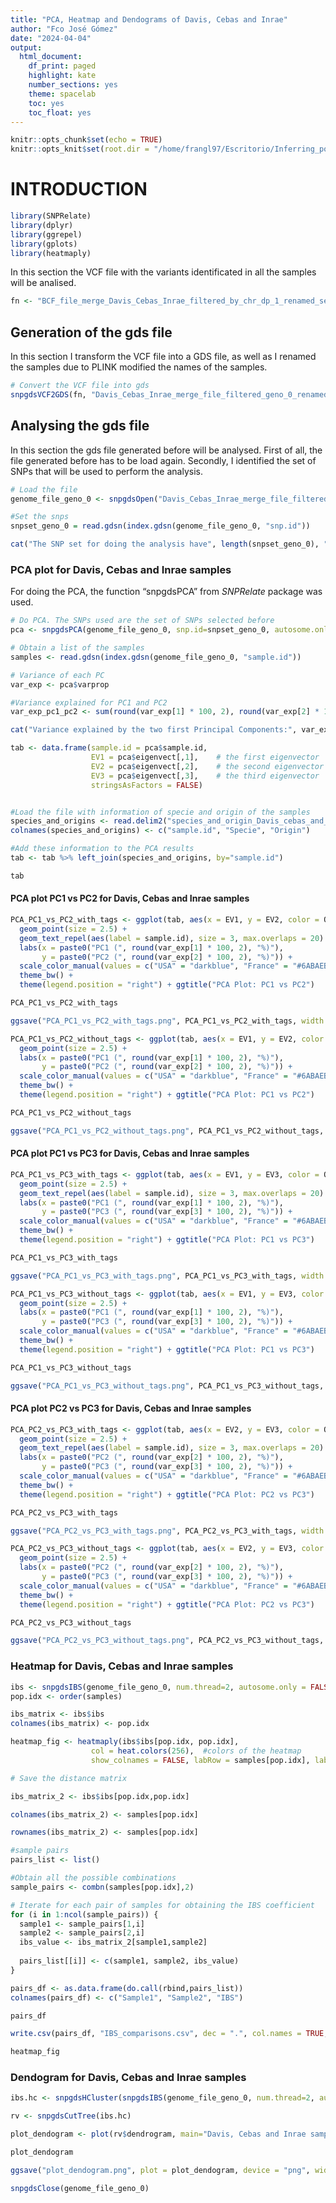 ```yaml
---
title: "PCA, Heatmap and Dendograms of Davis, Cebas and Inrae"
author: "Fco José Gómez"
date: "2024-04-04"
output:
  html_document:
    df_print: paged
    highlight: kate
    number_sections: yes
    theme: spacelab
    toc: yes
    toc_float: yes
---
```


```r
knitr::opts_chunk$set(echo = TRUE)
knitr::opts_knit$set(root.dir = "/home/frangl97/Escritorio/Inferring_population_structure_Davis_Cebas_Inrae/")

```

# INTRODUCTION

```r
library(SNPRelate)
library(dplyr)
library(ggrepel)
library(gplots)
library(heatmaply)
```


In this section the VCF file with the variants identificated in all the samples will be analised.

```r

fn <- "BCF_file_merge_Davis_Cebas_Inrae_filtered_by_chr_dp_1_renamed_set_ids_dp_qual_60_maf_geno_0_ld_renamed_def.vcf"
```



## Generation of the gds file

In this section I transform the VCF file into a GDS file, as well as I renamed the samples due to PLINK modified the names of the samples.

```r
# Convert the VCF file into gds
snpgdsVCF2GDS(fn, "Davis_Cebas_Inrae_merge_file_filtered_geno_0_renamed.gds")
```



## Analysing the gds file 

In this section the gds file generated before will be analysed. First of all, the file generated before has to be load again. Secondly, I identified the set of SNPs that will be used to perform the analysis.

```r
# Load the file
genome_file_geno_0 <- snpgdsOpen("Davis_Cebas_Inrae_merge_file_filtered_geno_0_renamed.gds")

#Set the snps
snpset_geno_0 = read.gdsn(index.gdsn(genome_file_geno_0, "snp.id"))

cat("The SNP set for doing the analysis have", length(snpset_geno_0), "SNPs")

```

### PCA plot for Davis, Cebas and Inrae samples

For doing the PCA, the function "snpgdsPCA" from *SNPRelate* package was used. 

```r
# Do PCA. The SNPs used are the set of SNPs selected before
pca <- snpgdsPCA(genome_file_geno_0, snp.id=snpset_geno_0, autosome.only = FALSE)

# Obtain a list of the samples 
samples <- read.gdsn(index.gdsn(genome_file_geno_0, "sample.id"))

# Variance of each PC
var_exp <- pca$varprop

#Variance explained for PC1 and PC2
var_exp_pc1_pc2 <- sum(round(var_exp[1] * 100, 2), round(var_exp[2] * 100, 2))

cat("Variance explained by the two first Principal Components:", var_exp_pc1_pc2)

tab <- data.frame(sample.id = pca$sample.id,
                  EV1 = pca$eigenvect[,1],    # the first eigenvector
                  EV2 = pca$eigenvect[,2],    # the second eigenvector
                  EV3 = pca$eigenvect[,3],    # the third eigenvector
                  stringsAsFactors = FALSE)


#Load the file with information of specie and origin of the samples
species_and_origins <- read.delim2("species_and_origin_Davis_cebas_and_inrae_samples.txt", header = FALSE, sep = ",")
colnames(species_and_origins) <- c("sample.id", "Specie", "Origin")

#Add these information to the PCA results
tab <- tab %>% left_join(species_and_origins, by="sample.id")

tab
```

#### PCA plot PC1 vs PC2 for Davis, Cebas and Inrae samples

```r

PCA_PC1_vs_PC2_with_tags <- ggplot(tab, aes(x = EV1, y = EV2, color = Origin, shape= Specie)) +
  geom_point(size = 2.5) +  
  geom_text_repel(aes(label = sample.id), size = 3, max.overlaps = 20) +
  labs(x = paste0("PC1 (", round(var_exp[1] * 100, 2), "%)"), 
       y = paste0("PC2 (", round(var_exp[2] * 100, 2), "%)")) +
  scale_color_manual(values = c("USA" = "darkblue", "France" = "#6ABAEB", "Spain" = "red", "Peach" = "orange", "MissionxP.webbii" = "purple", "P.webbii" = "#EB22CD", "Italian" = "#459F1F", "P.fenziliana" = "brown")) + scale_shape_manual(values = c("Almond" = 16, "Peach" = 17)) +
  theme_bw() +
  theme(legend.position = "right") + ggtitle("PCA Plot: PC1 vs PC2") 

PCA_PC1_vs_PC2_with_tags

ggsave("PCA_PC1_vs_PC2_with_tags.png", PCA_PC1_vs_PC2_with_tags, width = 9, height = 8, units = "in")

PCA_PC1_vs_PC2_without_tags <- ggplot(tab, aes(x = EV1, y = EV2, color = Origin, shape= Specie)) +
  geom_point(size = 2.5) +
  labs(x = paste0("PC1 (", round(var_exp[1] * 100, 2), "%)"), 
       y = paste0("PC2 (", round(var_exp[2] * 100, 2), "%)")) +
  scale_color_manual(values = c("USA" = "darkblue", "France" = "#6ABAEB", "Spain" = "red", "Peach" = "orange", "MissionxP.webbii" = "purple", "P.webbii" = "#EB22CD", "Italian" = "#459F1F", "P.fenziliana" = "brown")) + scale_shape_manual(values = c("Almond" = 16, "Peach" = 17)) +
  theme_bw() +
  theme(legend.position = "right") + ggtitle("PCA Plot: PC1 vs PC2")

PCA_PC1_vs_PC2_without_tags

ggsave("PCA_PC1_vs_PC2_without_tags.png", PCA_PC1_vs_PC2_without_tags, width = 9, height = 8, units = "in")
```


#### PCA plot PC1 vs PC3 for Davis, Cebas and Inrae samples

```r

PCA_PC1_vs_PC3_with_tags <- ggplot(tab, aes(x = EV1, y = EV3, color = Origin, shape= Specie)) +
  geom_point(size = 2.5) +  
  geom_text_repel(aes(label = sample.id), size = 3, max.overlaps = 20) +
  labs(x = paste0("PC1 (", round(var_exp[1] * 100, 2), "%)"), 
       y = paste0("PC3 (", round(var_exp[3] * 100, 2), "%)")) +
  scale_color_manual(values = c("USA" = "darkblue", "France" = "#6ABAEB", "Spain" = "red", "Peach" = "orange", "MissionxP.webbii" = "purple", "P.webbii" = "#EB22CD", "Italian" = "#459F1F", "P.fenziliana" = "brown")) + scale_shape_manual(values = c("Almond" = 16, "Peach" = 17)) +
  theme_bw() +
  theme(legend.position = "right") + ggtitle("PCA Plot: PC1 vs PC3")

PCA_PC1_vs_PC3_with_tags

ggsave("PCA_PC1_vs_PC3_with_tags.png", PCA_PC1_vs_PC3_with_tags, width = 9, height = 8, units = "in")

PCA_PC1_vs_PC3_without_tags <- ggplot(tab, aes(x = EV1, y = EV3, color = Origin, shape= Specie)) +
  geom_point(size = 2.5) +
  labs(x = paste0("PC1 (", round(var_exp[1] * 100, 2), "%)"), 
       y = paste0("PC3 (", round(var_exp[3] * 100, 2), "%)")) +
  scale_color_manual(values = c("USA" = "darkblue", "France" = "#6ABAEB", "Spain" = "red", "Peach" = "orange", "MissionxP.webbii" = "purple", "P.webbii" = "#EB22CD", "Italian" = "#459F1F", "P.fenziliana" = "brown")) + scale_shape_manual(values = c("Almond" = 16, "Peach" = 17)) +
  theme_bw() +
  theme(legend.position = "right") + ggtitle("PCA Plot: PC1 vs PC3")

PCA_PC1_vs_PC3_without_tags

ggsave("PCA_PC1_vs_PC3_without_tags.png", PCA_PC1_vs_PC3_without_tags, width = 9, height = 8, units = "in")
```



#### PCA plot PC2 vs PC3 for Davis, Cebas and Inrae samples

```r

PCA_PC2_vs_PC3_with_tags <- ggplot(tab, aes(x = EV2, y = EV3, color = Origin, shape= Specie)) +
  geom_point(size = 2.5) +  
  geom_text_repel(aes(label = sample.id), size = 3, max.overlaps = 20) +
  labs(x = paste0("PC2 (", round(var_exp[2] * 100, 2), "%)"), 
       y = paste0("PC3 (", round(var_exp[3] * 100, 2), "%)")) +
  scale_color_manual(values = c("USA" = "darkblue", "France" = "#6ABAEB", "Spain" = "red", "Peach" = "orange", "MissionxP.webbii" = "purple", "P.webbii" = "#EB22CD", "Italian" = "#459F1F", "P.fenziliana" = "brown")) + scale_shape_manual(values = c("Almond" = 16, "Peach" = 17)) +
  theme_bw() +
  theme(legend.position = "right") + ggtitle("PCA Plot: PC2 vs PC3")

PCA_PC2_vs_PC3_with_tags

ggsave("PCA_PC2_vs_PC3_with_tags.png", PCA_PC2_vs_PC3_with_tags, width = 9, height = 8, units = "in")

PCA_PC2_vs_PC3_without_tags <- ggplot(tab, aes(x = EV2, y = EV3, color = Origin, shape= Specie)) +
  geom_point(size = 2.5) +
  labs(x = paste0("PC2 (", round(var_exp[2] * 100, 2), "%)"), 
       y = paste0("PC3 (", round(var_exp[3] * 100, 2), "%)")) +
  scale_color_manual(values = c("USA" = "darkblue", "France" = "#6ABAEB", "Spain" = "red", "Peach" = "orange", "MissionxP.webbii" = "purple", "P.webbii" = "#EB22CD", "Italian" = "#459F1F", "P.fenziliana" = "brown")) + scale_shape_manual(values = c("Almond" = 16, "Peach" = 17)) +
  theme_bw() +
  theme(legend.position = "right") + ggtitle("PCA Plot: PC2 vs PC3")

PCA_PC2_vs_PC3_without_tags

ggsave("PCA_PC2_vs_PC3_without_tags.png", PCA_PC2_vs_PC3_without_tags, width = 9, height = 8, units = "in")
```


### Heatmap for Davis, Cebas and Inrae samples 

```r
ibs <- snpgdsIBS(genome_file_geno_0, num.thread=2, autosome.only = FALSE)
pop.idx <- order(samples)

ibs_matrix <- ibs$ibs
colnames(ibs_matrix) <- pop.idx

heatmap_fig <- heatmaply(ibs$ibs[pop.idx, pop.idx], 
                  col = heat.colors(256),  #colors of the heatmap
                  show_colnames = FALSE, labRow = samples[pop.idx], labCol = samples[pop.idx], cexRow = 0.6, cexCol = 0.6, main = "Heatmap of Identity-By-State Analysis") 

# Save the distance matrix

ibs_matrix_2 <- ibs$ibs[pop.idx,pop.idx]

colnames(ibs_matrix_2) <- samples[pop.idx]

rownames(ibs_matrix_2) <- samples[pop.idx]

#sample pairs
pairs_list <- list()

#Obtain all the possible combinations
sample_pairs <- combn(samples[pop.idx],2)

# Iterate for each pair of samples for obtaining the IBS coefficient
for (i in 1:ncol(sample_pairs)) {
  sample1 <- sample_pairs[1,i]
  sample2 <- sample_pairs[2,i]
  ibs_value <- ibs_matrix_2[sample1,sample2]
  
  pairs_list[[i]] <- c(sample1, sample2, ibs_value)
}

pairs_df <- as.data.frame(do.call(rbind,pairs_list))
colnames(pairs_df) <- c("Sample1", "Sample2", "IBS")

pairs_df

write.csv(pairs_df, "IBS_comparisons.csv", dec = ".", col.names = TRUE, row.names = FALSE)

heatmap_fig
```


### Dendogram for Davis, Cebas and Inrae samples

```r
ibs.hc <- snpgdsHCluster(snpgdsIBS(genome_file_geno_0, num.thread=2, autosome.only = FALSE))

rv <- snpgdsCutTree(ibs.hc)

plot_dendogram <- plot(rv$dendrogram, main="Davis, Cebas and Inrae samples")

plot_dendogram

ggsave("plot_dendogram.png", plot = plot_dendogram, device = "png", width = 8, height = 5)

snpgdsClose(genome_file_geno_0)
```

